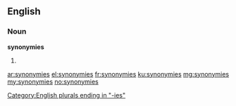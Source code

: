 ==English==

===Noun===
'''synonymies'''

# {{plural of|[[synonymy]]}}

[[Category:English plurals ending in "-ies"]]

[[ar:synonymies]]
[[el:synonymies]]
[[fr:synonymies]]
[[ku:synonymies]]
[[mg:synonymies]]
[[my:synonymies]]
[[no:synonymies]]